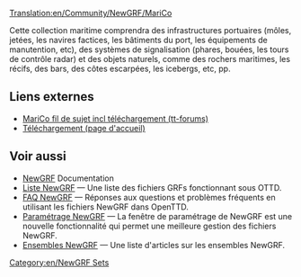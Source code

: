 [[Translation:en/Community/NewGRF/MariCo]]


{{fr/Infobox NewGRF|nomEnsemble=MariCo
|copieEcran=fr/Marico03 1.png|artiste= Michael Blunck
|codeur= Michael Blunck
|focus= Infrastructure
|homepage=www.ttdpatch.de
|nomHomepage= Transport Tycoon - Les nouveaux graphiques
|copyright= sous licence
}}
Cette collection maritime comprendra des infrastructures portuaires (môles, jetées, les navires factices, les bâtiments du port, les équipements de manutention, etc), des systèmes de signalisation (phares, bouées, les tours de contrôle radar) et des objets naturels, comme des rochers maritimes, les récifs, des bars, des côtes escarpées, les icebergs, etc, pp.


==Liens externes==
*[http://www.tt-forums.net/viewtopic.php?f=67&t=52035&sid=9434c6e6b5e7a2ae3da7380ca4fef76c MariCo fil de sujet incl téléchargement (tt-forums)]
*[http://ttdpatch.de/download.html Téléchargement (page d'accueil)]

== Voir aussi ==
* [[fr/Manual/NewGRF|NewGRF]] Documentation
* [[fr/Community/NewGRF/Main Page|Liste NewGRF]] &mdash; Une liste des fichiers GRFs fonctionnant sous OTTD.
* [[fr/Archive/Community/FAQ NewGRF|FAQ NewGRF]] &mdash; Réponses aux questions et problèmes fréquents en utilisant les fichiers NewGRF dans OpenTTD.
* [[fr/Manual/NewGRF|Paramétrage NewGRF]] &mdash; La fenêtre de paramétrage de NewGRF est une nouvelle fonctionnalité qui permet une meilleure gestion des fichiers NewGRF.
* [[fr/Archive/Lists/Ensembles NewGRF|Ensembles NewGRF]] &mdash; Une liste d'articles sur les ensembles NewGRF.

[[Category:en/NewGRF Sets]]